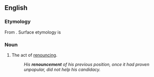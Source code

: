 ==English==

===Etymology===
From {{etyl|fro|en}} {{m|fro|renoncement}}. Surface etymology is {{suffix|renounce|ment|lang=en}}

===Noun===
{{en-noun|~}}

# The act of [[renounce|renouncing]].
#: ''His '''renouncement''' of his previous position, once it had proven unpopular, did not help his candidacy.''